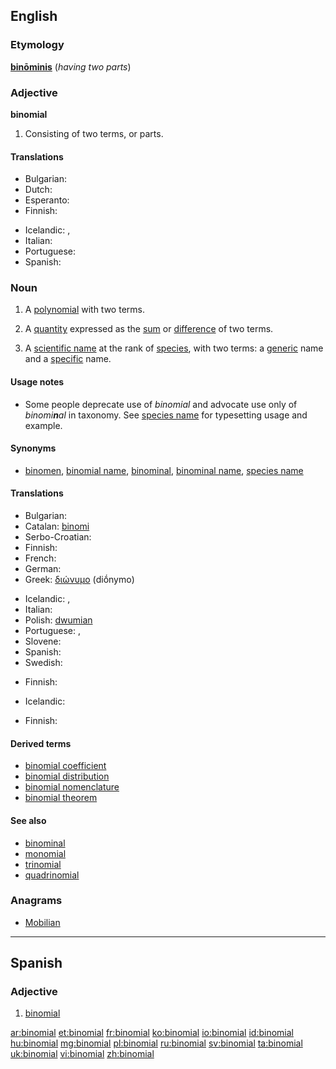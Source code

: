 {{xsee|[[binominal]]''' (having two names)''' }}
==English==
{{rfc-auto}}
{{wikipedia|Binominal nomenclature}}

===Etymology===
{{etyl|la}} '''[[binominis|binōminis]]''' (''having two parts'')

===Adjective===
'''binomial'''

# Consisting of two terms, or parts.

====Translations====
{{trans-top|consisting of two parts}}
* Bulgarian: {{t-|bg|двучленен}}
* Dutch: {{t-|nl|tweeterm}}
* Esperanto: {{t-|eo|binoma}}
* Finnish: {{t+|fi|kaksiosainen}}
{{trans-mid}}
* Icelandic: {{t-|is|tvíliðu-}},  {{t-|is|tvíliða}}
* Italian: {{t-|it|binomiale}}
* Portuguese: {{t-|pt|binomial}}
* Spanish: {{t-|es|binomial}}
{{trans-bottom}}

===Noun===
{{en-noun}}

# {{algebra}} A [[polynomial]] with two terms.
# {{algebra}} A [[quantity]] expressed as the [[sum]] or [[difference]] of two terms.
# {{biology|taxonomy}} A [[scientific name]] at the rank of [[species]], with two terms: a [[generic]] name and a [[specific]] name.

====Usage notes====
* Some people deprecate use of ''binomial'' and advocate use only of ''binomi'''n'''al'' in taxonomy. See [[species name]] for typesetting usage and example.

====Synonyms====
* {{sense|biology|taxonomy}} [[binomen]], [[binomial name]], [[binominal]], [[binominal name]], [[species name]]

====Translations====
{{trans-top|algebra: polynomial with two terms}}
* Bulgarian: {{t-|bg|двучлен|m}}
* Catalan: [[binomi]] {{m}}
* Serbo-Croatian: {{t|sh|binom|m}}
* Finnish: {{t-|fi|binomi}}
* French: {{t+|fr|binôme|m}}
* German: {{t-|de|Binom|n}}
* Greek: [[διώνυμο]] (diṓnymo) {{m}}
{{trans-mid}}
* Icelandic: {{t-|is|tvíliða|f}},  {{t-|is|tvíliða stærð|f}}
* Italian: {{t+|it|binomio|m}}
* Polish: [[dwumian]] {{m}}
* Portuguese: {{qualifier|Brazil}} {{t+|pt|binômio|m}}, {{t+|pt|binómio|m}}
* Slovene: {{t-|sl|binom|m}}
* Spanish: {{t+|es|binomio|m}}
* Swedish: {{t+|sv|binom}}
{{trans-bottom}}

{{trans-top|algebra: quantity expressed as sum of two terms}}
* Finnish: {{t-|fi|binomi}}
{{trans-mid}}
* Icelandic: {{t-|is|tvíliða|f}}
{{trans-bottom}}

{{trans-top|scientific name}}
* Finnish: {{t-|fi|tieteellinen nimi}}
{{trans-mid}}
{{trans-bottom}}

====Derived terms====
* [[binomial coefficient]]
* [[binomial distribution]]
* [[binomial nomenclature]]
* [[binomial theorem]]

====See also====
* [[binominal]]
* [[monomial]]
* [[trinomial]]
* [[quadrinomial]]

===Anagrams===
* [[Mobilian#English|Mobilian]]

----

==Spanish==

===Adjective===
{{es-adj|pl=binomiales}}

# [[#English|binomial]]

[[ar:binomial]]
[[et:binomial]]
[[fr:binomial]]
[[ko:binomial]]
[[io:binomial]]
[[id:binomial]]
[[hu:binomial]]
[[mg:binomial]]
[[pl:binomial]]
[[ru:binomial]]
[[sv:binomial]]
[[ta:binomial]]
[[uk:binomial]]
[[vi:binomial]]
[[zh:binomial]]